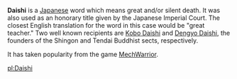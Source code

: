 '''Daishi''' is a [[Japanese language|Japanese]] word which means great and/or silent death.  It was also used as an honorary title given by the Japanese Imperial Court.  The closest English translation for the word in this case would be "great teacher."  Two well known recipients are [[Kobo Daishi]] and [[Dengyo Daishi]], the founders of the Shingon and Tendai Buddhist sects, respectively.  

It has taken popularity from the game [[MechWarrior]].

{{japan-stub}}

[[pl:Daishi]]